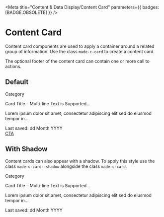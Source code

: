 
<Meta
  title="Content &amp; Data Display/Content Card"
  parameters={{ badges: [BADGE.OBSOLETE] }}
/>

# Content Card

Content card components are used to apply a container around a related group of information. Use the class `made-c-card` to create a content card.

The optional footer of the content card can contain one or more call to actions.

## Default

<Canvas>
  <Story name="Default">
    <div class="made-c-card">
      <p class="made-u-eyebrow--02 made-u-margin-bottom-2-x">Category</p>
      <p class="made-u-h4 made-u-margin-bottom-1-x">
        Card Title – Multi-line Text is Supported...
      </p>
      <p class="made-u-body--small made-u-margin-bottom-1-x">
        Lorem ipsum dolor sit amet, consectetur adipiscing elit sed do eiusmod
        tempor in…
      </p>
      <div class="made-u-helper-text ">Last saved: dd Month YYYY</div>
      <div class="made-c-card__cta">
        <a href="">
          CTA
        </a>
      </div>
    </div>
  </Story>
</Canvas>

## With Shadow

Content cards can also appear with a shadow. To apply this style use the class `made-c-card--shadow` alongside the class `made-c-card`.

<Canvas>
  <Story name="With Shadow">
    <div class="made-c-card made-c-card--shadow">
      <p class="made-u-eyebrow--02 made-u-margin-bottom-2-x">Category</p>
      <p class="made-u-h4 made-u-margin-bottom-1-x">
        Card Title – Multi-line Text is Supported...
      </p>
      <p class="made-u-body--small made-u-margin-bottom-1-x">
        Lorem ipsum dolor sit amet, consectetur adipiscing elit sed do eiusmod
        tempor in…
      </p>
      <span class="made-u-helper-text ">Last saved: dd Month YYYY</span>
    </div>
  </Story>
</Canvas>
